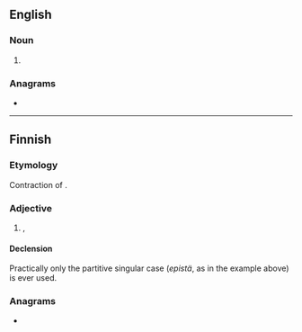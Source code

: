 {{also|épis}}
==English==

===Noun===
{{head|en|noun plural form}}

# {{plural of|epi|lang=en}}

===Anagrams===
* {{anagrams|en|a=eips|Peis|Seip|Sipe|ipes|pies|pisé|sipe}}

----

==Finnish==

===Etymology===
Contraction of {{m|fi|epäreilu||unfair, unjust}}.

===Adjective===
{{fi-adj}}

# {{lb|fi|slang}} {{l|en|unfair}}, {{l|en|unjust}}
#: {{usex|fi|On ihan '''epistä''', että...|It's quite '''unfair''' that...}}

====Declension====
Practically only the partitive singular case (''epistä'', as in the example above) is ever used.

{{fi-decl-vastaus|pos=adj|epi|ä}}

===Anagrams===
* {{anagrams|fi|pesi|sepi}}
